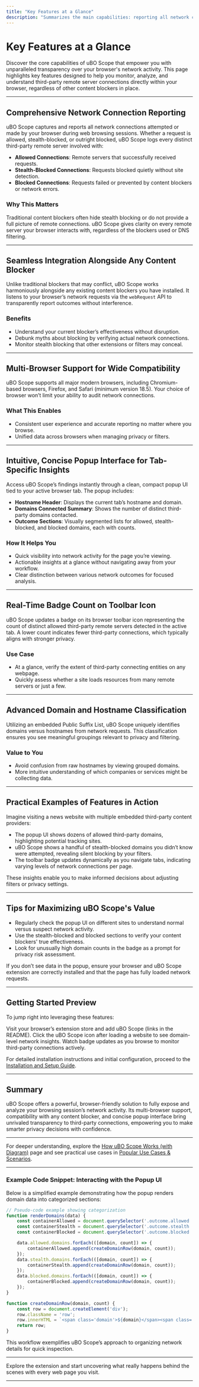 ```yaml
---
title: "Key Features at a Glance"
description: "Summarizes the main capabilities: reporting all network connections, working alongside any content blocker, supporting multiple browsers, and providing a concise popup UI for tab-specific analysis."
---
```


# Key Features at a Glance

Discover the core capabilities of uBO Scope that empower you with unparalleled transparency over your browser's network activity. This page highlights key features designed to help you monitor, analyze, and understand third-party remote server connections directly within your browser, regardless of other content blockers in place.

---

## Comprehensive Network Connection Reporting

uBO Scope captures and reports all network connections attempted or made by your browser during web browsing sessions. Whether a request is allowed, stealth-blocked, or outright blocked, uBO Scope logs every distinct third-party remote server involved with:

- **Allowed Connections**: Remote servers that successfully received requests.
- **Stealth-Blocked Connections**: Requests blocked quietly without site detection.
- **Blocked Connections**: Requests failed or prevented by content blockers or network errors.

### Why This Matters
Traditional content blockers often hide stealth blocking or do not provide a full picture of remote connections. uBO Scope gives clarity on every remote server your browser interacts with, regardless of the blockers used or DNS filtering.

---

## Seamless Integration Alongside Any Content Blocker

Unlike traditional blockers that may conflict, uBO Scope works harmoniously alongside any existing content blockers you have installed. It listens to your browser’s network requests via the `webRequest` API to transparently report outcomes without interference.

### Benefits

- Understand your current blocker’s effectiveness without disruption.
- Debunk myths about blocking by verifying actual network connections.
- Monitor stealth blocking that other extensions or filters may conceal.

---

## Multi-Browser Support for Wide Compatibility

uBO Scope supports all major modern browsers, including Chromium-based browsers, Firefox, and Safari (minimum version 18.5). Your choice of browser won’t limit your ability to audit network connections.

### What This Enables

- Consistent user experience and accurate reporting no matter where you browse.
- Unified data across browsers when managing privacy or filters.

---

## Intuitive, Concise Popup Interface for Tab-Specific Insights

Access uBO Scope’s findings instantly through a clean, compact popup UI tied to your active browser tab. The popup includes:

- **Hostname Header**: Displays the current tab’s hostname and domain.
- **Domains Connected Summary**: Shows the number of distinct third-party domains contacted.
- **Outcome Sections**: Visually segmented lists for allowed, stealth-blocked, and blocked domains, each with counts.

### How It Helps You

- Quick visibility into network activity for the page you’re viewing.
- Actionable insights at a glance without navigating away from your workflow.
- Clear distinction between various network outcomes for focused analysis.

---

## Real-Time Badge Count on Toolbar Icon

uBO Scope updates a badge on its browser toolbar icon representing the count of distinct allowed third-party remote servers detected in the active tab. A lower count indicates fewer third-party connections, which typically aligns with stronger privacy.

### Use Case

- At a glance, verify the extent of third-party connecting entities on any webpage.
- Quickly assess whether a site loads resources from many remote servers or just a few.

---

## Advanced Domain and Hostname Classification

Utilizing an embedded Public Suffix List, uBO Scope uniquely identifies domains versus hostnames from network requests. This classification ensures you see meaningful groupings relevant to privacy and filtering.

### Value to You

- Avoid confusion from raw hostnames by viewing grouped domains.
- More intuitive understanding of which companies or services might be collecting data.

---

## Practical Examples of Features in Action

Imagine visiting a news website with multiple embedded third-party content providers:

- The popup UI shows dozens of allowed third-party domains, highlighting potential tracking sites.
- uBO Scope shows a handful of stealth-blocked domains you didn’t know were attempted, revealing silent blocking by your filters.
- The toolbar badge updates dynamically as you navigate tabs, indicating varying levels of network connections per page.

These insights enable you to make informed decisions about adjusting filters or privacy settings.

---

## Tips for Maximizing uBO Scope's Value

- Regularly check the popup UI on different sites to understand normal versus suspect network activity.
- Use the stealth-blocked and blocked sections to verify your content blockers' true effectiveness.
- Look for unusually high domain counts in the badge as a prompt for privacy risk assessment.

<Note>
If you don’t see data in the popup, ensure your browser and uBO Scope extension are correctly installed and that the page has fully loaded network requests.
</Note>

---

## Getting Started Preview

To jump right into leveraging these features:

<Steps>
<Step title="Install uBO Scope">
Visit your browser’s extension store and add uBO Scope (links in the README).
</Step>
<Step title="Explore the Popup UI">
Click the uBO Scope icon after loading a website to see domain-level network insights.
</Step>
<Step title="Use Badge Counts">
Watch badge updates as you browse to monitor third-party connections actively.
</Step>
</Steps>

For detailed installation instructions and initial configuration, proceed to the [Installation and Setup Guide](/guides/getting-started/installation-and-setup).

---

## Summary

uBO Scope offers a powerful, browser-friendly solution to fully expose and analyze your browsing session’s network activity. Its multi-browser support, compatibility with any content blocker, and concise popup interface bring unrivaled transparency to third-party connections, empowering you to make smarter privacy decisions with confidence.

---

For deeper understanding, explore the [How uBO Scope Works (with Diagram)](/overview/how-it-works/architecture-and-flow) page and see practical use cases in [Popular Use Cases & Scenarios](/overview/use-cases-features/where-ubo-scope-shines).


---

### Example Code Snippet: Interacting with the Popup UI

Below is a simplified example demonstrating how the popup renders domain data into categorized sections:

```javascript
// Pseudo-code example showing categorization
function renderDomains(data) {
    const containerAllowed = document.querySelector('.outcome.allowed .domains');
    const containerStealth = document.querySelector('.outcome.stealth .domains');
    const containerBlocked = document.querySelector('.outcome.blocked .domains');

    data.allowed.domains.forEach(([domain, count]) => {
        containerAllowed.append(createDomainRow(domain, count));
    });
    data.stealth.domains.forEach(([domain, count]) => {
        containerStealth.append(createDomainRow(domain, count));
    });
    data.blocked.domains.forEach(([domain, count]) => {
        containerBlocked.append(createDomainRow(domain, count));
    });
}

function createDomainRow(domain, count) {
    const row = document.createElement('div');
    row.className = 'row';
    row.innerHTML = `<span class='domain'>${domain}</span><span class='count badge'>${count}</span>`;
    return row;
}
```

This workflow exemplifies uBO Scope’s approach to organizing network details for quick inspection.

---

Explore the extension and start uncovering what really happens behind the scenes with every web page you visit.


---